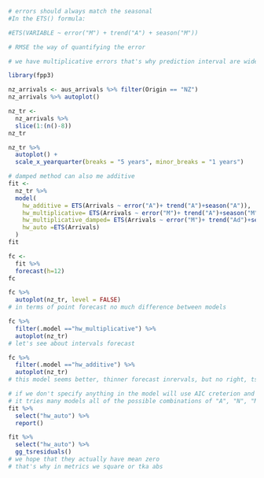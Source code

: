 ```r
# errors should always match the seasonal
#In the ETS() formula:

#ETS(VARIABLE ~ error("M") + trend("A") + season("M"))
```

```r
# RMSE the way of quantifying the error
```

```r
# we have multiplicative errors that's why prediction interval are wider for higher time series and shallower for lower time series
```

```r
library(fpp3)
```

```r
nz_arrivals <- aus_arrivals %>% filter(Origin == "NZ")
nz_arrivals %>% autoplot()
```


```r
nz_tr <-
  nz_arrivals %>%
  slice(1:(n()-8))
nz_tr
```

```r
nz_tr %>%
  autoplot() +
  scale_x_yearquarter(breaks = "5 years", minor_breaks = "1 years")
```

```r
# damped method can also me additive
fit <- 
  nz_tr %>%
  model(
    hw_additive = ETS(Arrivals ~ error("A")+ trend("A")+season("A")),
    hw_multiplicative= ETS(Arrivals ~ error("M")+ trend("A")+season("M")),
    hw_multiplicative_damped= ETS(Arrivals ~ error("M")+ trend("Ad")+season("M")),
    hw_auto =ETS(Arrivals)
  )
fit
```


```r
fc <-
  fit %>%
  forecast(h=12)
fc
```

```r
fc %>%
  autoplot(nz_tr, level = FALSE)
# in terms of point forecast no much difference between models
```

```r
fc %>%
  filter(.model =="hw_multiplicative") %>%
  autoplot(nz_tr)
# let's see about intervals forecast
```

```r
fc %>%
  filter(.model =="hw_additive") %>%
  autoplot(nz_tr)
# this model seems better, thinner forecast inrervals, but no right, ts were multiplicative
```
```r
# if we don't specify anything in the model will use AIC creterion and pick the one with smallest AIC
# it tries many models all of the possible combinations of "A", "N", "M"
fit %>%
  select("hw_auto") %>%
  report()
```
```r
fit %>%
  select("hw_auto") %>%
  gg_tsresiduals()
# we hope that they actually have mean zero
# that's why in metrics we square or tka abs
```

